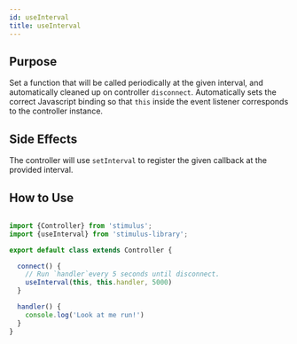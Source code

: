 ```yaml
---
id: useInterval
title: useInterval
---
```



## Purpose

Set a function that will be called periodically at the given interval, and automatically cleaned up on controller `disconnect`.
Automatically sets the correct Javascript binding so that `this` inside the event listener corresponds to the controller instance.

## Side Effects

The controller will use `setInterval` to register the given callback at the provided interval.


## How to Use

```js

import {Controller} from 'stimulus';
import {useInterval} from 'stimulus-library';

export default class extends Controller {

  connect() {
    // Run `handler`every 5 seconds until disconnect.
    useInterval(this, this.handler, 5000)
  }

  handler() {
    console.log('Look at me run!')
  }
}

```